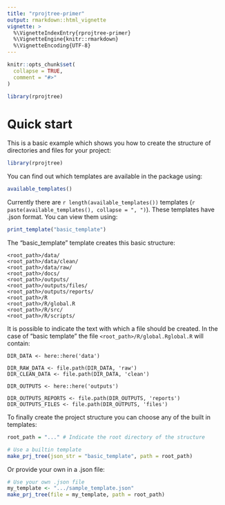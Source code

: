 ---
title: "rprojtree-primer"
output: rmarkdown::html_vignette
vignette: >
  %\VignetteIndexEntry{rprojtree-primer}
  %\VignetteEngine{knitr::rmarkdown}
  %\VignetteEncoding{UTF-8}
---

```{r, include = FALSE}
knitr::opts_chunk$set(
  collapse = TRUE,
  comment = "#>"
)
```

```{r setup}
library(rprojtree)
```

# Quick start

This is a basic example which shows you how to create the structure of 
directories and files for your project:

```{r example}
library(rprojtree)
```

You can find out which templates are available in the package using:

```{r}
available_templates()
```

Currently there are `r length(available_templates())` templates 
(`r paste(available_templates(), collapse = ", ")`). These templates have .json 
format. You can view them using:

```{r}
print_template("basic_template")
```

The "basic_template" template creates this basic structure:

```
<root_path>/data/
<root_path>/data/clean/
<root_path>/data/raw/
<root_path>/docs/
<root_path>/outputs/
<root_path>/outputs/files/
<root_path>/outputs/reports/
<root_path>/R
<root_path>/R/global.R
<root_path>/R/src/
<root_path>/R/scripts/
```

It is possible to indicate the text with which a file should be created. In
the case of "basic template" the file `<root_path>/R/global.Rglobal.R` will
contain:

```
DIR_DATA <- here::here('data')

DIR_RAW_DATA <- file.path(DIR_DATA, 'raw')
DIR_CLEAN_DATA <- file.path(DIR_DATA, 'clean')

DIR_OUTPUTS <- here::here('outputs')

DIR_OUTPUTS_REPORTS <- file.path(DIR_OUTPUTS, 'reports')
DIR_OUTPUTS_FILES <- file.path(DIR_OUTPUTS, 'files')
```

To finally create the project structure you can choose any of the built in templates:

```{r, eval = FALSE}
root_path = "..." # Indicate the root directory of the structure

# Use a builtin template
make_prj_tree(json_str = "basic_template", path = root_path)
```


Or provide your own in a .json file:

```{r, eval = FALSE}
# Use your own .json file
my_template <- ".../sample_template.json" 
make_prj_tree(file = my_template, path = root_path)
```